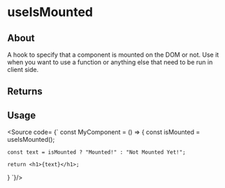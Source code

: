 
<Meta title="Hooks/useIsMounted" />

# useIsMounted

## About

A hook to specify that a component is mounted on the DOM or not. Use it when you want to use a function or anything else that need to be run
in client side.

## Returns

<Source code="boolean" />

## Usage

<Source code=
{` 
const MyComponent = () => {
    const isMounted = useIsMounted();

    const text = isMounted ? "Mounted!" : "Not Mounted Yet!";

    return <h1>{text}</h1>;
}
`}/>
